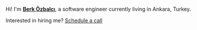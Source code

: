 Hi! I'm [**Berk Özbalcı**](/about), a software engineer currently living in Ankara, Turkey.

Interested in hiring me? [Schedule a call](https://meet.bozbalci.me)
